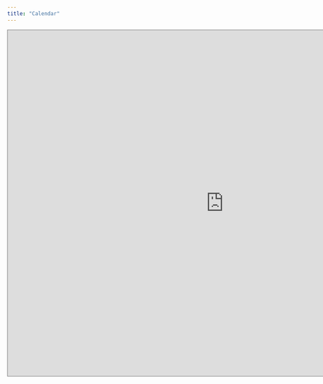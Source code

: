 ```yaml
---
title: "Calendar"
---
```


<div class="calendar">
<iframe src="https://calendar.google.com/calendar/embed?height=800&wkst=1&bgcolor=%2379a4d7&ctz=America%2FLos_Angeles&src=dWNzYmRzY29sbGFiQGdtYWlsLmNvbQ&src=YWRkcmVzc2Jvb2sjY29udGFjdHNAZ3JvdXAudi5jYWxlbmRhci5nb29nbGUuY29t&src=NmMwZDg2ZmQ3OGYxNjNiMzliNDRkM2JiNDBmNjY4YmEyODJhMzA2NjI5ZjBhZWU0MmM3MDU1OGFhZjFiZWQzY0Bncm91cC5jYWxlbmRhci5nb29nbGUuY29t&src=NTUzYzVhYWMxY2QyZjc0ZTQzOWQ3YWZiNDA4ZWY4NjczMDIyOTRlZTQwNTQwYjQwYWFiOWEyODBhZTcyODk4OUBncm91cC5jYWxlbmRhci5nb29nbGUuY29t&src=NjdiYWNjNDk4MmQzMWM2Nzk2YTdhZGVmNzE1YjRhNmZhOTUzMTgxNTE0NDNmM2JhOTc5YmMxYmIzYTc5NGRjMkBncm91cC5jYWxlbmRhci5nb29nbGUuY29t&src=ZW4udXNhI2hvbGlkYXlAZ3JvdXAudi5jYWxlbmRhci5nb29nbGUuY29t&color=%2328a0cc&color=%2333B679&color=%2328a0cc&color=%23cc624d&color=%2316ab13&color=%230B8043" style="border:solid 1px #777" width="1000" height="800" frameborder="0" scrolling="no"></iframe>
</div>